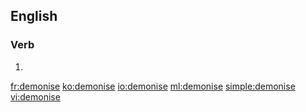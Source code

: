 ==English==

===Verb===
{{en-verb|demonis|es}}

# {{standard spelling of|from=non-Oxford British spelling|demonize|lang=en}}

[[fr:demonise]]
[[ko:demonise]]
[[io:demonise]]
[[ml:demonise]]
[[simple:demonise]]
[[vi:demonise]]